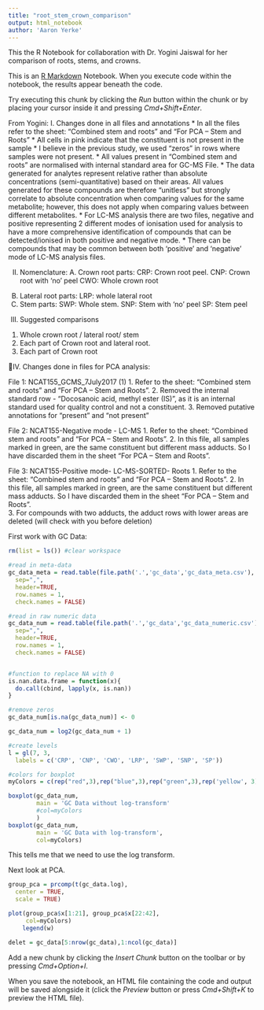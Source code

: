```yaml
---
title: "root_stem_crown_comparison"
output: html_notebook
author: 'Aaron Yerke'
---
```


This the R Notebook for collaboration with Dr. Yogini Jaiswal for her comparison of roots, stems, and crowns.

This is an [R Markdown](http://rmarkdown.rstudio.com) Notebook. When you execute code within the notebook, the results appear beneath the code. 

Try executing this chunk by clicking the *Run* button within the chunk or by placing your cursor inside it and pressing *Cmd+Shift+Enter*. 

From Yogini:
I. Changes done in all files and annotations
* In all the files refer to the sheet: “Combined stem and roots” and “For PCA – Stem and Roots”
* All cells in pink indicate that the constituent is not present in the sample
* I believe in the previous study, we used “zeros” in rows where samples were not present.
* All values present in “Combined stem and roots” are normalised with internal standard area for GC-MS File.
* The data generated for analytes represent relative rather than absolute concentrations (semi-quantitative) based on their areas. All values generated for these compounds are therefore “unitless” but strongly correlate to absolute concentration when comparing values for the same metabolite; however, this does not apply when comparing values between different metabolites.
* For LC-MS analysis there are two files, negative and positive representing 2 different modes of ionisation used for analysis to have a more comprehensive identification of compounds that can be detected/ionised in both positive and negative mode. 
* There can be compounds that may be common between both ‘positive’ and ‘negative’ mode of LC-MS analysis files. 

II. Nomenclature:
A. Crown root parts: 
CRP: Crown root peel. 
CNP: Crown root with ‘no’ peel
CWO: Whole crown root
B.  Lateral root parts: 
LRP: whole lateral root
C.  Stem parts: 
SWP: Whole stem. 
SNP: Stem with ‘no’ peel
SP: Stem peel

III.  Suggested comparisons 
1. Whole crown root / lateral root/ stem
2. Each part of Crown root and lateral root. 
3. Each part of Crown root

IV. Changes done in files for PCA analysis:

File 1: NCAT155_GCMS_7July2017 (1)
1. Refer to the sheet: “Combined stem and roots” and “For PCA – Stem and Roots”. 
2. Removed the internal standard row - “Docosanoic acid, methyl ester (IS)”, as it is an internal standard used for quality control and not a constituent. 
3. Removed putative annotations for “present” and “not present”

File 2: NCAT155-Negative mode - LC-MS
1. Refer to the sheet: “Combined stem and roots” and “For PCA – Stem and Roots”. 
2. In this file, all samples marked in green, are the same constituent but different mass adducts. 
    So I have discarded them in the sheet “For PCA – Stem and Roots”.  

File 3: NCAT155-Positive mode- LC-MS-SORTED- Roots
1. Refer to the sheet: “Combined stem and roots” and “For PCA – Stem and Roots”. 
2. In this file, all samples marked in green, are the same constituent but different mass adducts. 
    So I have discarded them in the sheet “For PCA – Stem and Roots”.  
3. For compounds with two adducts, the adduct rows with lower areas are deleted (will check with you before deletion)


First work with GC Data:
```r
rm(list = ls()) #clear workspace

#read in meta-data
gc_data_meta = read.table(file.path('.','gc_data','gc_data_meta.csv'), 
  sep=",", 
  header=TRUE, 
  row.names = 1, 
  check.names = FALSE)

#read in raw numeric data
gc_data_num = read.table(file.path('.','gc_data','gc_data_numeric.csv'), 
  sep=",", 
  header=TRUE, 
  row.names = 1, 
  check.names = FALSE)


#function to replace NA with 0
is.nan.data.frame = function(x){
  do.call(cbind, lapply(x, is.nan))
}

#remove zeros
gc_data_num[is.na(gc_data_num)] <- 0

gc_data_num = log2(gc_data_num + 1)

#create levels
l = gl(7, 3,
  labels = c('CRP', 'CNP', 'CWO', 'LRP', 'SWP', 'SNP', 'SP'))

#colors for boxplot
myColors = c(rep("red",3),rep("blue",3),rep("green",3),rep('yellow', 3), rep('lightblue',3), rep('violet',3), rep('grey', 3))

boxplot(gc_data_num, 
        main = 'GC Data without log-transform'
        #col=myColors
        )
boxplot(gc_data_num,
        main = 'GC Data with log-transform',
        col=myColors)
```
This tells me that we need to use the log transform. 

Next look at PCA.
```r
group_pca = prcomp(t(gc_data.log), 
  center = TRUE,
  scale = TRUE)

plot(group_pca$x[1:21], group_pca$x[22:42],
     col=myColors)
    legend(w)
```


```r
delet = gc_data[5:nrow(gc_data),1:ncol(gc_data)]
```


Add a new chunk by clicking the *Insert Chunk* button on the toolbar or by pressing *Cmd+Option+I*.

When you save the notebook, an HTML file containing the code and output will be saved alongside it (click the *Preview* button or press *Cmd+Shift+K* to preview the HTML file).
